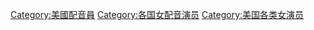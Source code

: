 
[[Category:美國配音員|Category:美國配音員]]
[[Category:各国女配音演员|Category:各国女配音演员]]
[[Category:美国各类女演员|Category:美国各类女演员]]